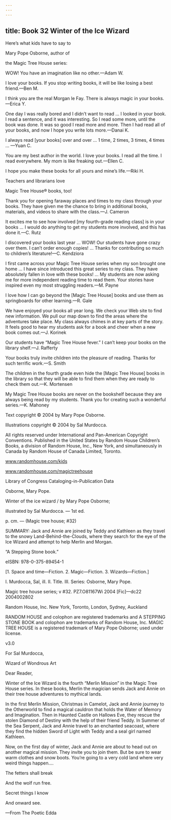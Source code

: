 ```yaml
---
---
---
```

title: Book 32 Winter of the Ice Wizard
---



Here’s what kids have to say to

Mary Pope Osborne, author of

the Magic Tree House series:

WOW! You have an imagination like no other.—Adam W.



I love your books. If you stop writing books, it will be like losing a best friend.—Ben M.



I think you are the real Morgan le Fay. There is always magic in your books.—Erica Y.



One day I was really bored and I didn’t want to read … I looked in your book. I read a sentence, and it was interesting. So I read some more, until the book was done. It was so good I read more and more. Then I had read all of your books, and now I hope you write lots more.—Danai K.



I always read [your books] over and over … 1 time, 2 times, 3 times, 4 times … —Yuan C.



You are my best author in the world. I love your books. I read all the time. I read everywhere. My mom is like freaking out.—Ellen C.



I hope you make these books for all yours and mine’s life.—Riki H.





Teachers and librarians love

Magic Tree House® books, too!

Thank you for opening faraway places and times to my class through your books. They have given me the chance to bring in additional books, materials, and videos to share with the class.—J. Cameron



It excites me to see how involved [my fourth-grade reading class] is in your books … I would do anything to get my students more involved, and this has done it.—C. Rutz



I discovered your books last year … WOW! Our students have gone crazy over them. I can’t order enough copies! … Thanks for contributing so much to children’s literature!—C. Kendziora



I first came across your Magic Tree House series when my son brought one home … I have since introduced this great series to my class. They have absolutely fallen in love with these books! … My students are now asking me for more independent reading time to read them. Your stories have inspired even my most struggling readers.—M. Payne



I love how I can go beyond the [Magic Tree House] books and use them as springboards for other learning.—R. Gale



We have enjoyed your books all year long. We check your Web site to find new information. We pull our map down to find the areas where the adventures take place. My class always chimes in at key parts of the story. It feels good to hear my students ask for a book and cheer when a new book comes out.—J. Korinek



Our students have “Magic Tree House fever.” I can’t keep your books on the library shelf.—J. Rafferty



Your books truly invite children into the pleasure of reading. Thanks for such terrific work.—S. Smith



The children in the fourth grade even hide the [Magic Tree House] books in the library so that they will be able to find them when they are ready to check them out.—K. Mortensen



My Magic Tree House books are never on the bookshelf because they are always being read by my students. Thank you for creating such a wonderful series.—K. Mahoney





Text copyright © 2004 by Mary Pope Osborne.

Illustrations copyright © 2004 by Sal Murdocca.

All rights reserved under International and Pan-American Copyright Conventions. Published in the United States by Random House Children’s Books, a division of Random House, Inc., New York, and simultaneously in Canada by Random House of Canada Limited, Toronto.

www.randomhouse.com/kids

www.randomhouse.com/magictreehouse

Library of Congress Cataloging-in-Publication Data

Osborne, Mary Pope.

Winter of the ice wizard / by Mary Pope Osborne;

illustrated by Sal Murdocca. — 1st ed.

p. cm. — (Magic tree house; #32)

SUMMARY: Jack and Annie are joined by Teddy and Kathleen as they travel to the snowy Land-Behind-the-Clouds, where they search for the eye of the Ice Wizard and attempt to help Merlin and Morgan.

“A Stepping Stone book.”

eISBN: 978-0-375-89454-1

[1. Space and time—Fiction. 2. Magic—Fiction. 3. Wizards—Fiction.]

I. Murdocca, Sal, ill. II. Title. III. Series: Osborne, Mary Pope.

Magic tree house series; v #32. PZ7.O81167Wi 2004 [Fic]—dc22 2004002802

Random House, Inc. New York, Toronto, London, Sydney, Auckland

RANDOM HOUSE and colophon are registered trademarks and A STEPPING STONE BOOK and colophon are trademarks of Random House, Inc. MAGIC TREE HOUSE is a registered trademark of Mary Pope Osborne; used under license.

v3.0





For Sal Murdocca,

Wizard of Wondrous Art





Dear Reader,





Winter of the Ice Wizard is the fourth “Merlin Mission” in the Magic Tree House series. In these books, Merlin the magician sends Jack and Annie on their tree house adventures to mythical lands.

In the first Merlin Mission, Christmas in Camelot, Jack and Annie journey to the Otherworld to find a magical cauldron that holds the Water of Memory and Imagination. Then in Haunted Castle on Hallows Eve, they rescue the stolen Diamond of Destiny with the help of their friend Teddy. In Summer of the Sea Serpent, Jack and Annie travel to an enchanted seacoast, where they find the hidden Sword of Light with Teddy and a seal girl named Kathleen.

Now, on the first day of winter, Jack and Annie are about to head out on another magical mission. They invite you to join them. But be sure to wear warm clothes and snow boots. You’re going to a very cold land where very weird things happen.…





The fetters shall break

And the wolf run free.

Secret things I know

And onward see.

—From The Poetic Edda